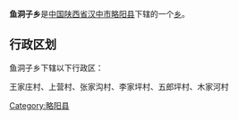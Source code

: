 {{中国乡级行政区
|行政区全称 = 鱼洞子乡
|景观照片文件名 = 
|景观照片描述 = 
|汉语拼音 =
|其他语言 = 
|其他语言名称 = 
|位置图文件名 = 
|位置图描述 = 
|自定义图片=
|上级行政区 = [[陕西省|陕西省]][[汉中市|汉中市]][[略阳县|略阳县]]
|行政区类别 = [[乡级行政区|乡]]
|行政区划代码 = 
|行政区划 = 
|村委会 = 
|居委会 = 
|建置时间 = 
|领导职位 = 
|领导名称 = 
|政府驻地 = 
|毗邻 = 
|地理坐标 = 
|总面积 = 
|总人口 = 
|户籍人口 = 
|户籍人口年份 = 
|常住人口 = 
|常住人口年份 = 
|人口密度 = 
|GDP = 
|邮政编码 = 
|电话区号 = 
|官方网站 = 
|网站名称 = 
}}
'''鱼洞子乡'''是[[中华人民共和国|中国]][[陕西省|陕西省]][[汉中市|汉中市]][[略阳县|略阳县]]下辖的一个[[乡级行政区|乡]]。

== 行政区划 ==
鱼洞子乡下辖以下行政区：

王家庄村、上营村、张家沟村、李家坪村、五郎坪村、木家河村

{{陕西小作品}}
{{略阳县行政区划}}

[[Category:略阳县|Category:略阳县]]
